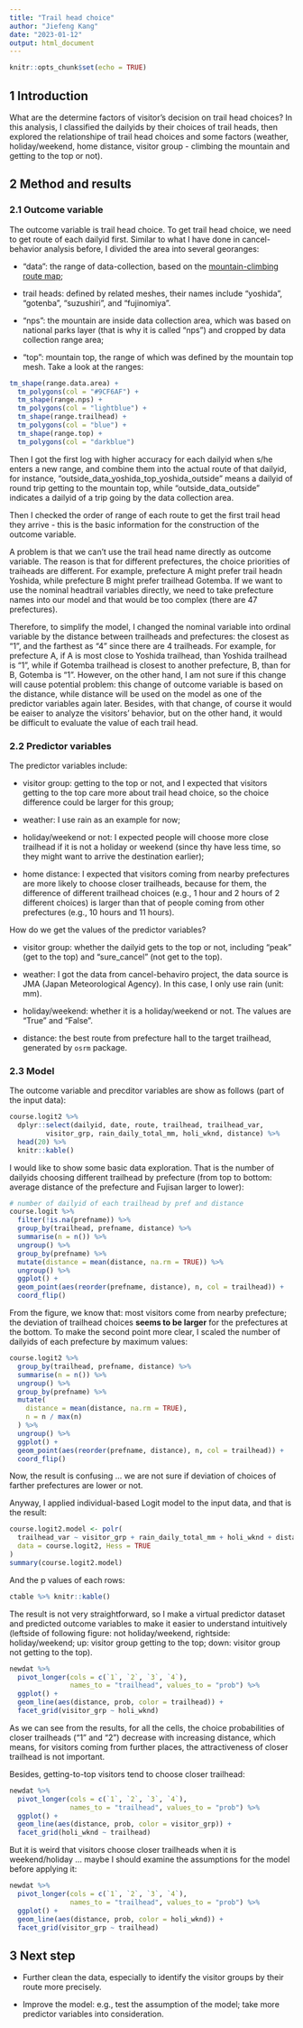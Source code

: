 ```yaml
---
title: "Trail head choice"
author: "Jiefeng Kang"
date: "2023-01-12"
output: html_document
---
```


```r
knitr::opts_chunk$set(echo = TRUE)
```

## 1 Introduction

What are the determine factors of visitor's decision on trail head choices? 
In this analysis, I classified the dailyids by their choices of trail heads, then explored the relationshipe of trail head choices and some factors (weather, holiday/weekend, home distance, visitor group - climbing the mountain and getting to the top or not). 

## 2 Method and results 

### 2.1 Outcome variable

The outcome variable is trail head choice. 
To get trail head choice, we need to get route of each dailyid first. 
Similar to what I have done in cancel-behavior analysis before, I divided the area into several georanges: 

- "data": the range of data-collection, based on the [mountain-climbing route map](https://github.com/kangjf1943/22_BigData4Val); 

- trail heads: defined by related meshes, their names include "yoshida", "gotenba", "suzushiri", and "fujinomiya". 

- "nps": the mountain are inside data collection area, which was based on national parks layer (that is why it is called "nps") and cropped by data collection range area; 

- "top": mountain top, the range of which was defined by the mountain top mesh. 
Take a look at the ranges: 

```r
tm_shape(range.data.area) +
  tm_polygons(col = "#9CF6AF") +
  tm_shape(range.nps) +
  tm_polygons(col = "lightblue") +
  tm_shape(range.trailhead) +
  tm_polygons(col = "blue") +
  tm_shape(range.top) +
  tm_polygons(col = "darkblue")
```

Then I got the first log with higher accuracy for each dailyid when s/he enters a new range, and combine them into the actual route of that dailyid, for instance, "outside_data_yoshida_top_yoshida_outside" means a dailyid of round trip getting to the mountain top, while "outside_data_outside" indicates a dailyid of a trip going by the data collection area. 

Then I checked the order of range of each route to get the first trail head they arrive - this is the basic information for the construction of the outcome variable. 

A problem is that we can't use the trail head name directly as outcome variable. The reason is that for different prefectures, the choice priorities of traiheads are different. For example, prefecture A might prefer trail headn Yoshida, while prefecture B might prefer trailhead Gotemba. If we want to use the nominal headtrail variables directly, we need to take prefecture names into our model and that would be too complex (there are 47 prefectures). 

Therefore, to simplify the model, I changed the nominal variable into ordinal variable by the distance between trailheads and prefectures: the closest as "1", and the farthest as "4" since there are 4 trailheads. 
For example, for prefecture A, if A is most close to Yoshida trailhead, than Yoshida trailhead is "1", while if Gotemba trailhead is closest to another prefecture, B, than for B, Gotemba is "1". 
However, on the other hand, I am not sure if this change will cause potential problem: this change of outcome variable is based on the distance, while distance will be used on the model as one of the predictor variables again later. 
Besides, with that change, of course it would be eaiser to analyze the visitors' behavior, but on the other hand, it would be difficult to evaluate the value of each trail head.  

### 2.2 Predictor variables 

The predictor variables include: 

- visitor group: getting to the top or not, and I expected that visitors getting to the top care more about trail head choice, so the choice difference could be larger for this group; 

- weather: I use rain as an example for now; 

- holiday/weekend or not: I expected people will choose more close trailhead if it is not a holiday or weekend (since thy have less time, so they might want to arrive the destination earlier); 

- home distance: I expected that visitors coming from nearby prefectures are more likely to choose closer trailheads, because for them, the difference of different trailhead choices (e.g., 1 hour and 2 hours of 2 different choices) is larger than that of people coming from other prefectures (e.g., 10 hours and 11 hours). 

How do we get the values of the predictor variables? 

- visitor group: whether the dailyid gets to the top or not, including "peak" (get to the top) and "sure_cancel" (not get to the top). 

- weather: I got the data from cancel-behaviro project, the data source is JMA (Japan Meteorological Agency). In this case, I only use rain (unit: mm). 

- holiday/weekend: whether it is a holiday/weekend or not. The values are "True" and "False". 

- distance: the best route from prefecture hall to the target trailhead, generated by `osrm` package. 

### 2.3 Model 

The outcome variable and precditor variables are show as follows (part of the input data): 

```r
course.logit2 %>% 
  dplyr::select(dailyid, date, route, trailhead, trailhead_var, 
         visitor_grp, rain_daily_total_mm, holi_wknd, distance) %>% 
  head(20) %>% 
  knitr::kable()
```

I would like to show some basic data exploration. 
That is the number of dailyids choosing different trailhead by prefecture (from top to bottom: average distance of the prefecture and Fujisan larger to lower): 

```r
# number of dailyid of each trailhead by pref and distance
course.logit %>% 
  filter(!is.na(prefname)) %>% 
  group_by(trailhead, prefname, distance) %>% 
  summarise(n = n()) %>% 
  ungroup() %>% 
  group_by(prefname) %>% 
  mutate(distance = mean(distance, na.rm = TRUE)) %>% 
  ungroup() %>% 
  ggplot() + 
  geom_point(aes(reorder(prefname, distance), n, col = trailhead)) + 
  coord_flip()
```

From the figure, we know that: 
most visitors come from nearby prefecture; 
the deviation of trailhead choices **seems to be larger** for the prefectures at the bottom. 
To make the second point more clear, I scaled the number of dailyids of each prefecture by maximum values: 

```r
course.logit2 %>% 
  group_by(trailhead, prefname, distance) %>% 
  summarise(n = n()) %>% 
  ungroup() %>% 
  group_by(prefname) %>% 
  mutate(
    distance = mean(distance, na.rm = TRUE), 
    n = n / max(n)
  ) %>% 
  ungroup() %>% 
  ggplot() + 
  geom_point(aes(reorder(prefname, distance), n, col = trailhead)) + 
  coord_flip()
```

Now, the result is confusing ... we are not sure if deviation of choices of farther prefectures are lower or not. 

Anyway, I applied individual-based Logit model to the input data, and that is the result: 

```r
course.logit2.model <- polr(
  trailhead_var ~ visitor_grp + rain_daily_total_mm + holi_wknd + distance, 
  data = course.logit2, Hess = TRUE
)
summary(course.logit2.model)
```

And the p values of each rows: 

```r
ctable %>% knitr::kable()
```

The result is not very straightforward, so I make a virtual predictor dataset and predicted outcome variables to make it easier to understand intuitively (leftside of following figure: not holiday/weekend, rightside: holiday/weekend; up: visitor group getting to the top; down: visitor group not getting to the top). 

```r
newdat %>% 
  pivot_longer(cols = c(`1`, `2`, `3`, `4`), 
               names_to = "trailhead", values_to = "prob") %>% 
  ggplot() + 
  geom_line(aes(distance, prob, color = trailhead)) + 
  facet_grid(visitor_grp ~ holi_wknd)
```

As we can see from the results, for all the cells, the choice probabilities of closer trailheads ("1" and "2") decrease with increasing distance, which means, for visitors coming from further places, the attractiveness of closer trailhead is not important. 

Besides, getting-to-top visitors tend to choose closer trailhead: 

```r
newdat %>% 
  pivot_longer(cols = c(`1`, `2`, `3`, `4`), 
               names_to = "trailhead", values_to = "prob") %>% 
  ggplot() + 
  geom_line(aes(distance, prob, color = visitor_grp)) + 
  facet_grid(holi_wknd ~ trailhead)
```

But it is weird that visitors choose closer trailheads when it is weekend/holiday ... maybe I should examine the assumptions for the model before applying it: 

```r
newdat %>% 
  pivot_longer(cols = c(`1`, `2`, `3`, `4`), 
               names_to = "trailhead", values_to = "prob") %>% 
  ggplot() + 
  geom_line(aes(distance, prob, color = holi_wknd)) + 
  facet_grid(visitor_grp ~ trailhead)
```

## 3 Next step

- Further clean the data, especially to identify the visitor groups by their route more precisely. 

- Improve the model: e.g., test the assumption of the model; take more predictor variables into consideration. 
